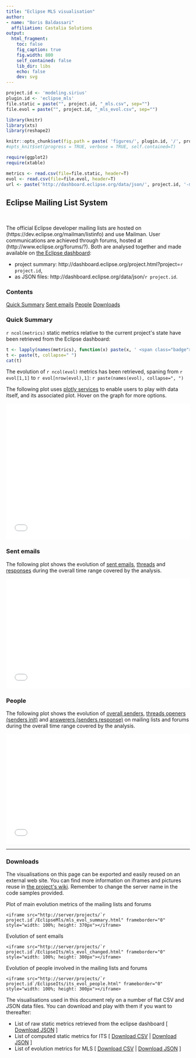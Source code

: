 ```yaml
---
title: "Eclipse MLS visualisation"
author:
- name: "Boris Baldassari"
  affiliation: Castalia Solutions
output:
  html_fragment:
    toc: false
    fig_caption: true
    fig.width: 800
    self_contained: false
    lib_dir: libs
    echo: false
    dev: svg
---
```


```r
project.id <- 'modeling.sirius'
plugin.id <- 'eclipse_mls'
file.static = paste("", project.id, "_mls.csv", sep="")
file.evol = paste("", project.id, "_mls_evol.csv", sep="")

library(knitr)
library(xts)
library(reshape2)

knitr::opts_chunk$set(fig.path = paste( 'figures/', plugin.id, '/', project.id, '/', sep=""))
#opts_knit$set(progress = TRUE, verbose = TRUE, self.contained=T)

require(ggplot2)
require(xtable)

metrics <- read.csv(file=file.static, header=T)
evol <- read.csv(file=file.evol, header=T)
url <- paste('http://dashboard.eclipse.org/data/json/', project.id, '-mls-prj-static.json', sep='');
```

## Eclipse Mailing List System

<br />

<div class="row"><div class="col-sm-7">

The official Eclipse developer mailing lists are hosted on (https://dev.eclipse.org/mailman/listinfo) and use Mailman. User communications are achieved through forums, hosted at (http://www.eclipse.org/forums/?). Both are analysed together and made available on [the Eclipse dashboard](http://dashboard.eclipse.org):

* project summary: http://dashboard.eclipse.org/project.html?project=`r project.id`, 
* as JSON files: http://dashboard.eclipse.org/data/json/`r project.id`.

</div><div class="col-sm-4">
  <div class="panel panel-default">
  <div class="panel-heading"><h3 class="panel-title">Contents</h3></div>
  <div class="list-group">
  <a href="#summary" class="list-group-item">Quick Summary</a>
  <a href="#changed" class="list-group-item">Sent emails</a>
  <a href="#people" class="list-group-item">People</a>
  <a href="#downloads" class="list-group-item">Downloads</a>
  </div>
  </div>
</div></div>

### <a name="quick-summary"></a>Quick Summary

``r ncol(metrics)`` static metrics relative to the current project&apos;s state have been retrieved from the Eclipse dashboard:

```r
t <- lapply(names(metrics), function(x) paste(x, ' <span class="badge">', metrics[[x]], '</span>, ', sep=''))
t <- paste(t, collapse=" ")
cat(t)
```

The evolution of ``r ncol(evol)`` metrics has been retrieved, spaning from ``r evol[1,1]`` to ``r evol[nrow(evol),1]``: ``r paste(names(evol), collapse=", ")``

The following plot uses [plotly services](http://plot.ly) to enable users to play with data itself, and its associated plot. Hover on the graph for more options.

<iframe src="/projects/`r project.id`/EclipseMls/mls_evol_summary.html" frameborder="0" style="width: 100%; height: 370px"></iframe>

### Sent emails

The following plot shows the evolution of [sent emails](/documentation/metrics#MLS_SENT), [threads](/documentation/metrics#MLS_THREADS) and [responses](/documentation/metrics#MLS_SENT_RESPONSE) during the overall time range covered by the analysis. 

<iframe src="/projects/`r project.id`/EclipseMls/mls_evol_sent.html" frameborder="0" style="width: 100%; height: 300px"></iframe>

### People

The following plot shows the evolution of [overall senders](/documentation/metrics#MLS_SENDERS), [threads openers (senders init)](/documentation/metrics#ITS_OPENERS) and [answerers (senders response)](/documentation/metrics#ITS_CLOSERS) on mailing lists and forums during the overall time range covered by the analysis. 

<iframe src="/projects/`r project.id`/EclipseMls/mls_evol_people.html" frameborder="0" style="width: 100%; height: 300px"></iframe>



-----

### <a name="downloads"></a>Downloads

The visualisations on this page can be exported and easily reused on an external web site. You can find more information on iframes and pictures reuse in [the project&apos;s wiki](https://bitbucket.org/BorisBaldassari/alambic/wiki/Using_autogenerated_pictures/). Remember to change the server name in the code samples provided.

Plot of main evolution metrics of the mailing lists and forums

    <iframe src="http://server/projects/`r project.id`/EclipseMls/mls_evol_summary.html" frameborder="0" style="width: 100%; height: 370px"></iframe>

Evolution of sent emails

    <iframe src="http://server/projects/`r project.id`/EclipseIts/mls_evol_changed.html" frameborder="0" style="width: 100%; height: 300px"></iframe>

Evolution of people involved in the mailing lists and forums

    <iframe src="http://server/projects/`r project.id`/EclipseIts/its_evol_people.html" frameborder="0" style="width: 100%; height: 300px"></iframe>

The visualisations used in this document rely on a number of flat CSV and JSON data files. You can download and play with them if you want to thereafter:

* List of raw static metrics retrieved from the eclipse dashboard [ <a href="import_mls.json">Download JSON</a> ]
* List of computed static metrics for ITS [ <a href="metrics_mls.csv">Download CSV</a> | <a href="metrics_mls.json">Download JSON</a> ]
* List of evolution metrics for MLS [ <a href="metrics_mls_evol.csv">Download CSV</a> | <a href="metrics_mls_evol.json">Download JSON</a> ]


